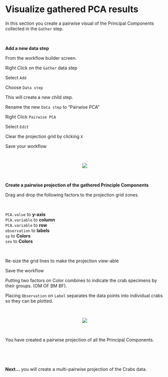 # Visualize gathered PCA results

In this section you create a pairwise visual of the Principal Components collected in the `Gather` step.

\

__Add a new data step__

From the workflow builder screen.

Right Click on the `Gather` data step

Select `Add` 

Choose `Data step`

This will create a new child step.

Rename the new `Data step` to "Pairwise PCA"

Right Click `Pairwise PCA`

Select `Edit`

Clear the projection grid by clicking `X`

Save your workflow

\

<center><img src="images/1101_new_data_step.gif"></center>

\

__Create a pairwise projection of the gathered Principle Components__ 

Drag and drop the following factors to the projection grid zones.

\

`PCA.value` to __y-axis__\
`PCA.variable` to __column__\
`PCA.variable` to __row__\
`observation` to __labels__\
`sp` to __Colors__\
`sex` to __Colors__\

\

Re-size the grid lines to make the projection view-able

Save the workflow

Putting two factors on Color combines to indicate the crab specimens by their groups. (OM OF BM BF).

Placing `Observation` on `Label` separates the data points into individual crabs so they can be plotted.

\

<center><img src="images/1102_pairwise_principle_components.gif"></center>

\

You have created a pairwise projection of all the Principal Components. 

\

\

__Next...__ you will create a multi-pairwise projection of the Crabs data.
